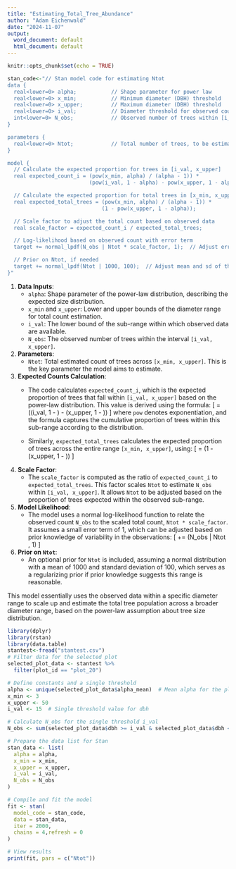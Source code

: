 ---
title: "Estimating_Total_Tree_Abundance"
author: "Adam Eichenwald"
date: "2024-11-07"
output:
  word_document: default
  html_document: default
---

```{r setup, include=FALSE}
knitr::opts_chunk$set(echo = TRUE)
```

```{r}
stan_code<-"// Stan model code for estimating Ntot
data {
  real<lower=0> alpha;           // Shape parameter for power law
  real<lower=0> x_min;           // Minimum diameter (DBH) threshold
  real<lower=0> x_upper;         // Maximum diameter (DBH) threshold
  real<lower=0> i_val;           // Diameter threshold for observed counts
  int<lower=0> N_obs;            // Observed number of trees within [i_val, x_upper]
}

parameters {
  real<lower=0> Ntot;            // Total number of trees, to be estimated
}

model {
  // Calculate the expected proportion for trees in [i_val, x_upper]
  real expected_count_i = (pow(x_min, alpha) / (alpha - 1)) *
                          (pow(i_val, 1 - alpha) - pow(x_upper, 1 - alpha));

  // Calculate the expected proportion for total trees in [x_min, x_upper]
  real expected_total_trees = (pow(x_min, alpha) / (alpha - 1)) *
                              (1 - pow(x_upper, 1 - alpha));

  // Scale factor to adjust the total count based on observed data
  real scale_factor = expected_count_i / expected_total_trees;

  // Log-likelihood based on observed count with error term
  target += normal_lpdf(N_obs | Ntot * scale_factor, 1);  // Adjust error term as needed

  // Prior on Ntot, if needed
  target += normal_lpdf(Ntot | 1000, 100);  // Adjust mean and sd of the prior as needed
}"
```

1. **Data Inputs**:
    - `alpha`: Shape parameter of the power-law distribution, describing the expected size distribution.
    - `x_min` and `x_upper`: Lower and upper bounds of the diameter range for total count estimation.
    - `i_val`: The lower bound of the sub-range within which observed data are available.
    - `N_obs`: The observed number of trees within the interval `[i_val, x_upper]`.

2. **Parameters**:
    - `Ntot`: Total estimated count of trees across `[x_min, x_upper]`. This is the key parameter the model aims to estimate.

3. **Expected Counts Calculation**:
    - The code calculates `expected_count_i`, which is the expected proportion of trees that fall within `[i_val, x_upper]` based on the power-law distribution. This value is derived using the formula:
      \[
      \text{expected_count_i} = \frac{\text{pow}(x_min, \alpha)}{\alpha - 1} \times (\text{pow}(i_val, 1 - \alpha) - \text{pow}(x_upper, 1 - \alpha))
      \]
      where `pow` denotes exponentiation, and the formula captures the cumulative proportion of trees within this sub-range according to the distribution.

    - Similarly, `expected_total_trees` calculates the expected proportion of trees across the entire range `[x_min, x_upper]`, using:
      \[
      \text{expected_total_trees} = \frac{\text{pow}(x_min, \alpha)}{\alpha - 1} \times (1 - \text{pow}(x_upper, 1 - \alpha))
      \]

4. **Scale Factor**:
    - The `scale_factor` is computed as the ratio of `expected_count_i` to `expected_total_trees`. This factor scales `Ntot` to estimate `N_obs` within `[i_val, x_upper]`. It allows `Ntot` to be adjusted based on the proportion of trees expected within the observed sub-range.

5. **Model Likelihood**:
    - The model uses a normal log-likelihood function to relate the observed count `N_obs` to the scaled total count, `Ntot * scale_factor`. It assumes a small error term of 1, which can be adjusted based on prior knowledge of variability in the observations:
      \[
      \text{target} += \text{normal\_lpdf}(N\_obs | Ntot \times \text{scale\_factor}, 1)
      \]

6. **Prior on `Ntot`**:
    - An optional prior for `Ntot` is included, assuming a normal distribution with a mean of 1000 and standard deviation of 100, which serves as a regularizing prior if prior knowledge suggests this range is reasonable.

This model essentially uses the observed data within a specific diameter range to scale up and estimate the total tree population across a broader diameter range, based on the power-law assumption about tree size distribution.

```{r, echo=FALSE}
library(dplyr)
library(rstan)
library(data.table)
stantest<-fread("stantest.csv")
# Filter data for the selected plot
selected_plot_data <- stantest %>%
  filter(plot_id == "plot_20")

# Define constants and a single threshold
alpha <- unique(selected_plot_data$alpha_mean)  # Mean alpha for the plot
x_min <- 3
x_upper <- 50
i_val <- 15  # Single threshold value for dbh

# Calculate N_obs for the single threshold i_val
N_obs <- sum(selected_plot_data$dbh >= i_val & selected_plot_data$dbh <= x_upper)

# Prepare the data list for Stan
stan_data <- list(
  alpha = alpha,
  x_min = x_min,
  x_upper = x_upper,
  i_val = i_val,
  N_obs = N_obs
)

# Compile and fit the model
fit <- stan(
  model_code = stan_code,
  data = stan_data,
  iter = 2000,
  chains = 4,refresh = 0
)

# View results
print(fit, pars = c("Ntot"))

```
